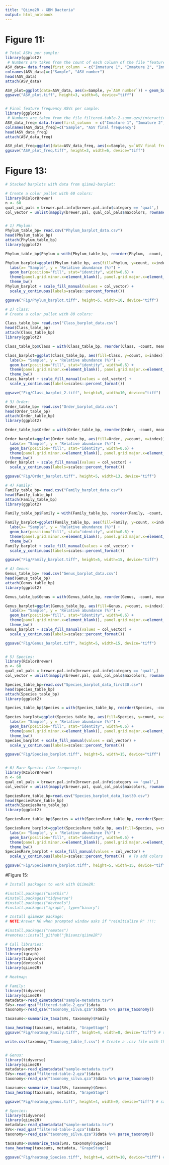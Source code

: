 ```yaml
---
title: "Qiime2R - GBM Bacteria"
output: html_notebook
---
```


# Figure 11:
```r
# Total ASVs per sample: 
library(ggplot2)
 # Numbers are taken from the count of each column of the file "feature-table_final.csv", which is in the "export" file.
ASV_data= data.frame(first_column  = c("Immature 1", "Immature 2", "Immature 3", "Mature 1", "Mature 2", "Mature 3", "Mature 4"), second_column = c(57, 58, 31, 35, 35, 29, 44))
colnames(ASV_data)=c("Sample", "ASV number")
head(ASV_data)
attach(ASV_data)

ASV_plot=ggplot(data=ASV_data, aes(x=Sample, y=`ASV number`)) + geom_bar(stat="identity", position="dodge", width=0.5) +theme_classic()
ggsave("ASV_plot.tiff", height=3, width=6, device="tiff")


# Final feature frequency ASVs per sample: 
library(ggplot2)
 # Numbers are taken from the file filtered-table-2-summ.qzv/interactive sample detail
ASV_data_freq= data.frame(first_column  = c("Immature 1", "Immature 2", "Immature 3", "Mature 1", "Mature 2", "Mature 3", "Mature 4"), second_column = c(3097, 2482, 1242, 55763, 52401, 32130, 69530))
colnames(ASV_data_freq)=c("Sample", "ASV final frequency")
head(ASV_data_freq)
attach(ASV_data_freq)

ASV_plot_freq=ggplot(data=ASV_data_freq, aes(x=Sample, y=`ASV final frequency`)) + geom_bar(stat="identity", position="dodge", width=0.5, fill="#4682B4") +theme_classic()
ggsave("ASV_plot_freq.tiff", height=3, width=6, device="tiff")


```

# Figure 13:
```r
# Stacked barplots with data from qiime2-barplot:

# Create a color pallet with 60 colors: 
library(RColorBrewer)
n <- 60
qual_col_pals = brewer.pal.info[brewer.pal.info$category == 'qual',]
col_vector = unlist(mapply(brewer.pal, qual_col_pals$maxcolors, rownames(qual_col_pals)))


# 1) Phylum:
Phylum_table_bp= read.csv("Phylum_barplot_data.csv")
head(Phylum_table_bp)
attach(Phylum_table_bp)
library(ggplot2)

Phylum_table_bp$Phylum = with(Phylum_table_bp, reorder(Phylum, -count, mean)) # order the labels

Phylum_barplot=ggplot(Phylum_table_bp, aes(fill=Phylum, y=count, x=index)) + 
  labs(x= "Sample", y = "Relative abundance (%)") + 
  geom_bar(position="fill", stat="identity", width=0.6) +
  theme(panel.grid.minor.x=element_blank(), panel.grid.major.x=element_blank()) + 
  theme_bw()
Phylum_barplot + scale_fill_manual(values = col_vector) +
  scale_y_continuous(labels=scales::percent_format())

ggsave("Fig/Phylum_barplot.tiff", height=5, width=10, device="tiff")

# 2) Class:
# Create a color pallet with 80 colors: 

Class_table_bp= read.csv("Class_barplot_data.csv")
head(Class_table_bp)
attach(Class_table_bp)
library(ggplot2)

Class_table_bp$Class = with(Class_table_bp, reorder(Class, -count, mean)) # order the labels

Class_barplot=ggplot(Class_table_bp, aes(fill=Class, y=count, x=index)) + 
  labs(x= "Sample", y = "Relative abundance (%)") + 
  geom_bar(position="fill", stat="identity", width=0.6) +
  theme(panel.grid.minor.x=element_blank(), panel.grid.major.x=element_blank()) + 
  theme_bw()
Class_barplot + scale_fill_manual(values = col_vector) +
  scale_y_continuous(labels=scales::percent_format())

ggsave("Fig/Class_barplot_2.tiff", height=5, width=10, device="tiff")

# 3) Order:
Order_table_bp= read.csv("Order_barplot_data.csv")
head(Order_table_bp)
attach(Order_table_bp)
library(ggplot2)

Order_table_bp$Order = with(Order_table_bp, reorder(Order, -count, mean)) # order the labels

Order_barplot=ggplot(Order_table_bp, aes(fill=Order, y=count, x=index)) + 
  labs(x= "Sample", y = "Relative abundance (%)") + 
  geom_bar(position="fill", stat="identity", width=0.6) +
  theme(panel.grid.minor.x=element_blank(), panel.grid.major.x=element_blank()) + 
  theme_bw()
Order_barplot + scale_fill_manual(values = col_vector) +
  scale_y_continuous(labels=scales::percent_format())

ggsave("Fig/Order_barplot.tiff", height=5, width=13, device="tiff")

# 4) Family:
Family_table_bp= read.csv("Family_barplot_data.csv")
head(Family_table_bp)
attach(Family_table_bp)
library(ggplot2)

Family_table_bp$Family = with(Family_table_bp, reorder(Family, -count, mean)) # Order the labels

Family_barplot=ggplot(Family_table_bp, aes(fill=Family, y=count, x=index)) + 
  labs(x= "Sample", y = "Relative abundance (%)") + 
  geom_bar(position="fill", stat="identity", width=0.6) +
  theme(panel.grid.minor.x=element_blank(), panel.grid.major.x=element_blank()) + 
  theme_bw()
Family_barplot + scale_fill_manual(values = col_vector) +
  scale_y_continuous(labels=scales::percent_format())

ggsave("Fig/Family_barplot.tiff", height=5, width=15, device="tiff")

# 4) Genus:
Genus_table_bp= read.csv("Genus_barplot_data.csv")
head(Genus_table_bp)
attach(Genus_table_bp)
library(ggplot2)

Genus_table_bp$Genus = with(Genus_table_bp, reorder(Genus, -count, mean)) # Order the labels

Genus_barplot=ggplot(Genus_table_bp, aes(fill=Genus, y=count, x=index)) + 
  labs(x= "Sample", y = "Relative abundance (%)") + 
  geom_bar(position="fill", stat="identity", width=0.6) +
  theme(panel.grid.minor.x=element_blank(), panel.grid.major.x=element_blank()) + 
  theme_bw()
Genus_barplot + scale_fill_manual(values = col_vector) +
  scale_y_continuous(labels=scales::percent_format())

ggsave("Fig/Genus_barplot.tiff", height=5, width=15, device="tiff")


# 5) Species:
library(RColorBrewer)
n <- 60
qual_col_pals = brewer.pal.info[brewer.pal.info$category == 'qual',]
col_vector = unlist(mapply(brewer.pal, qual_col_pals$maxcolors, rownames(qual_col_pals)))

Species_table_bp=read.csv("Species_barplot_data_first30.csv")
head(Species_table_bp)
attach(Species_table_bp)
library(ggplot2)

Species_table_bp$Species = with(Species_table_bp, reorder(Species, -count, mean)) # Order the labels

Species_barplot=ggplot(Species_table_bp, aes(fill=Species, y=count, x=index)) + 
  labs(x= "Sample", y = "Relative abundance (%)") + 
  geom_bar(position="fill", stat="identity", width=0.6) +
  theme(panel.grid.minor.x=element_blank(), panel.grid.major.x=element_blank()) + 
  theme_bw()
Species_barplot + scale_fill_manual(values = col_vector) +
  scale_y_continuous(labels=scales::percent_format())

ggsave("Fig/Species_barplot.tiff", height=5, width=15, device="tiff")


# 6) Rare Species (low frequency):
library(RColorBrewer)
n <- 60
qual_col_pals = brewer.pal.info[brewer.pal.info$category == 'qual',]
col_vector = unlist(mapply(brewer.pal, qual_col_pals$maxcolors, rownames(qual_col_pals)))

SpeciesRare_table_bp=read.csv("Species_barplot_data_last30.csv")
head(SpeciesRare_table_bp)
attach(SpeciesRare_table_bp)
library(ggplot2)

SpeciesRare_table_bp$Species = with(SpeciesRare_table_bp, reorder(Species, -count, mean)) # Order the labels

SpeciesRare_barplot=ggplot(SpeciesRare_table_bp, aes(fill=Species, y=count, x=index)) + 
  labs(x= "Sample", y = "Relative abundance (%)") + 
  geom_bar(position="fill", stat="identity", width=0.6) +
  theme(panel.grid.minor.x=element_blank(), panel.grid.major.x=element_blank()) + 
  theme_bw()
SpeciesRare_barplot + scale_fill_manual(values = col_vector) + 
  scale_y_continuous(labels=scales::percent_format())  # To add colors pallet.

ggsave("Fig/SpeciesRare_barplot.tiff", height=5, width=15, device="tiff")


```

#Figure 15:
```r
# Install packages to work with Qiime2R:

#install.packages("usethis")
#install.packages("tidyverse")
#install.packages("devtools")
#install.packages("igraph", type="binary")

# Install qiime2R package:
# NOTE:Answer NO when prompted window asks if "reinitialize R" !!!:

#install.packages("remotes")
#remotes::install_github("jbisanz/qiime2R")

# Call libraries:
library(usethis)
library(igraph)
library(tidyverse)
library(devtools)
library(qiime2R)
```


```r
# Heatmap:

# Family:
library(tidyverse)
library(qiime2R)
metadata<-read_q2metadata("sample-metadata.tsv")
SVs<-read_qza("filtered-table-2.qza")$data
taxonomy<-read_qza("taxonomy_silva.qza")$data %>% parse_taxonomy()

taxasums<-summarize_taxa(SVs, taxonomy)$Family

taxa_heatmap(taxasums, metadata, "GrapeStage")
ggsave("Fig/heatmap_Family.tiff", height=4, width=8, device="tiff") # save a PDF 4 inches by 8 inches

write.csv(taxonomy,"Taxonomy_table_f.csv") # Create a .csv file with the taxonomy table generated here


# Genus:
library(tidyverse)
library(qiime2R)
metadata<-read_q2metadata("sample-metadata.tsv")
SVs<-read_qza("filtered-table-2.qza")$data
taxonomy<-read_qza("taxonomy_silva.qza")$data %>% parse_taxonomy()

taxasums<-summarize_taxa(SVs, taxonomy)$Genus
taxa_heatmap(taxasums, metadata, "GrapeStage")

ggsave("Fig/heatmap_genus.tiff", height=4, width=9, device="tiff") # save a PDF 4 inches by 8 inches

# Species:
library(tidyverse)
library(qiime2R)
metadata<-read_q2metadata("sample-metadata.tsv")
SVs<-read_qza("filtered-table-2.qza")$data
taxonomy<-read_qza("taxonomy_silva.qza")$data %>% parse_taxonomy()

taxasums<-summarize_taxa(SVs, taxonomy)$Species
taxa_heatmap(taxasums, metadata, "GrapeStage")

ggsave("Fig/heatmap_Species.tiff", height=4, width=10, device="tiff") # save a PDF 4 inches by 8 inches
```

